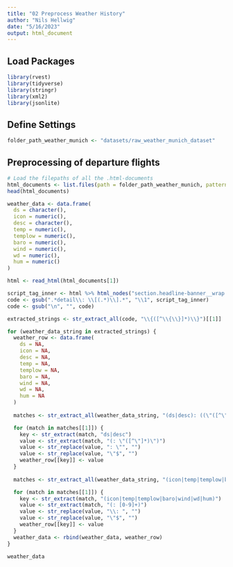 ```yaml
---
title: "02 Preprocess Weather History"
author: "Nils Hellwig"
date: "5/16/2023"
output: html_document
---
```


## Load Packages

```r
library(rvest)
library(tidyverse)
library(stringr)
library(xml2)
library(jsonlite)
```

## Define Settings

```r
folder_path_weather_munich <- "datasets/raw_weather_munich_dataset"
```

## Preprocessing of departure flights

```r
# Load the filepaths of all the .html-documents
html_documents <- list.files(path = folder_path_weather_munich, pattern = "\\.html$", full.names = TRUE)
head(html_documents)
```

```r
weather_data <- data.frame(
  ds = character(),
  icon = numeric(),
  desc = character(),
  temp = numeric(),
  templow = numeric(),
  baro = numeric(),
  wind = numeric(),
  wd = numeric(),
  hum = numeric()
)
```


```r
html <- read_html(html_documents[1])

script_tag_inner <- html %>% html_nodes("section.headline-banner__wrap script:nth-child(2)") %>% html_text()
code <- gsub(".*detail\\: \\[(.*)\\].*", "\\1", script_tag_inner)
code <- gsub("\n", "", code)

extracted_strings <- str_extract_all(code, "\\{([^\\{\\}]*)\\}")[[1]]

for (weather_data_string in extracted_strings) {
  weather_row <- data.frame(
    ds = NA,
    icon = NA,
    desc = NA,
    temp = NA,
    templow = NA,
    baro = NA,
    wind = NA,
    wd = NA,
    hum = NA
  )
  
  matches <- str_extract_all(weather_data_string, "(ds|desc): ((\"([^\"]*)\"))")

  for (match in matches[[1]]) {
    key <- str_extract(match, "ds|desc")
    value <- str_extract(match, "(: \"([^\"]*)\")")
    value <- str_replace(value, ": \"", "")
    value <- str_replace(value, "\"$", "")
    weather_row[[key]] <- value
  }
  
  matches <- str_extract_all(weather_data_string, "(icon|temp|templow|baro|wind|wd|hum): [0-9]+")

  for (match in matches[[1]]) {
    key <- str_extract(match, "(icon|temp|templow|baro|wind|wd|hum)")
    value <- str_extract(match, "(: [0-9]+)")
    value <- str_replace(value, "\\: ", "")
    value <- str_replace(value, "\"$", "")
    weather_row[[key]] <- value
  }
  weather_data <- rbind(weather_data, weather_row)
}
```

```r
weather_data
```


